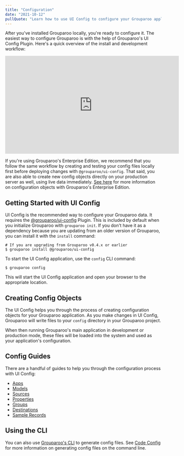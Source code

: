 ```yaml
---
title: "Configuration"
date: "2021-10-12"
pullQuote: "Learn how to use UI Config to configure your Grouparoo application."
---
```


After you've installed Grouparoo locally, you're ready to configure it. The easiest way to configure Grouparoo is with the help of Grouparoo's UI Config Plugin. Here's a quick overview of the install and development workflow:

<p className="video-responsive">
  <iframe
    width="560"
    height="315"
    src="https://www.youtube.com/embed/9058fGPfFzE?rel=0"
    frameBorder="0"
    allow="accelerometer; autoplay; clipboard-write; encrypted-media; gyroscope; picture-in-picture"
    allowFullScreen
  ></iframe>
</p>

If you're using Grouparoo's Enterprise Edition, we recommend that you follow the same workflow by creating and testing your config files locally first before deploying changes with `@grouparoo/ui-config`. That said, you are also able to create new config objects directly on your production server as well, using live data immediately. [See here](/docs/running/ui-enterprise) for more information on configuration objects with Grouparoo's Enterprise Edition.

## Getting Started with UI Config

UI Config is the recommended way to configure your Grouparoo data. It requires the [@grouparoo/ui-config](https://www.npmjs.com/package/@grouparoo/ui-config) Plugin. This is included by default when you initialize Grouparoo with `grouparoo init`. If you don't have it as a dependency because you are updating from an older version of Grouparoo, you can install it with the `install` command:

    # If you are upgrading from Grouparoo v0.4.x or earlier
    $ grouparoo install @grouparoo/ui-config

To start the UI Config application, use the `config` CLI command:

    $ grouparoo config

This will start the UI Config application and open your browser to the appropriate location.

## Creating Config Objects

The UI Config helps you through the process of creating configuration objects for your Grouparoo application. As you make changes in UI Config, Grouparoo will write files to your `config` directory in your Grouparoo project.

When then running Grouparoo's main application in development or production mode, these files will be loaded into the system and used as your application's configuration.

## Config Guides

There are a handful of guides to help you through the configuration process with UI Config:

- [Apps](/docs/config/apps)
- [Models](/docs/config/models)
- [Sources](/docs/config/sources)
- [Properties](/docs/config/properties)
- [Groups](/docs/config/groups)
- [Destinations](/docs/config/destinations)
- [Sample Records](/docs/config/records)

## Using the CLI

You can also use [Grouparoo's CLI](/docs/cli) to generate config files. See [Code Config](/docs/config/code-config) for more information on generating config files on the command line.
